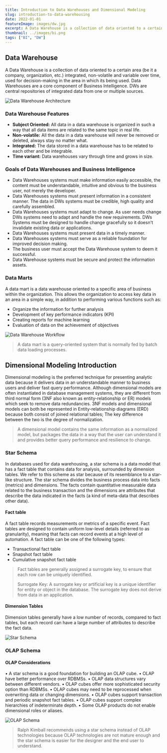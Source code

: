 ```yaml
---
title: Introduction to Data Warehouses and Dimensional Modeling
slug: introduction-to-data-warehousing
date: 2022-01-01
featureImage: images/dw.jpg
excerpt: A Data Warehouse is a collection of data oriented to a certain area.
thumbnail: ../images/bi.png
tags: ["BI", "DW"]
---
```


## Data Warehouse

A Data Warehouse is a collection of data oriented to a certain area (be it a company, organization, etc.) integrated, non-volatile and variable over time, used for decision-making in the area in which its being used. Data Warehouses are a core component of Business Intelligence. DWs are central repositories of integrated data from one or multiple sources.

![Data Warehouse Architecture](images/dw-architecture.png)

### Data Warehouse Features

- **Subject Oriented:** All data in a data warehouse is organized in such a way that all data items are related to the same topic in real life.
- **Non-volatile:** All the data in a data warehouse will never be removed or deleted, always stay no matter what.
- **Integrated:** The data stored in a data warehouse has to be related to each other and be integrable.
- **Time variant:** Data warehouses vary through time and grows in size.

### Goals of Data Warehouses and Business Intelligence

- Data Warehouses systems must make information easily accessible, the content must be understandable, intuitive and obvious to the business user, not merely the developer.
- Data Warehouses systems must present information in a consistent manner. The data in DWs systems must be credible, high quality and carefully assembled.
- Data Warehouses systems must adapt to change. As user needs change DWs systems need to adapt and handle the new requirements. DWs Systems must be designed to handle change gracefully so it doesn't invalidate existing data or applications.
- Data Warehouses systems must present data in a timely manner.
- Data Warehouses systems must serve as a reliable foundation for improved decision making.
- The business user must accept the Data Warehouse system to deem it successful.
- Data Warehouse systems must be secure and protect the information assets.

### Data Marts

A data mart is a data warehouse oriented to a specific area of business within the organization. This allows the organization to access key data in an area in a simple way, in addition to performing various functions such as:

- Organize the information for further analysis
- Development of key performance indicators (KPI)
- Creating reports for machine learning
- Evaluation of data on the achievement of objectives

![Data Warehouse Workflow](images/dw-workflow.png)

> A data mart is a query-oriented system that is normally fed by batch data loading processes.

## Dimensional Modeling Introduction

Dimensional modeling is the preferred technique for presenting analytic data because it delivers data in an understandable manner to business users and deliver fast query performance. Although dimensional models are often instantiated in database management systems, they are different from third normal form (3NF also known as entity-relationship or ER) models which seek to remove data redundancies.
3NF models and dimensional models can both be represented in Entity-relationship diagrams (ERD) because both consist of joined relational tables; The key difference between the two is the degree of normalization.

> A dimensional model contains the same information as a normalized model, but packages the data in a way that the user can understand it and provides better query performance and resilience to change.

### Star Schema

In databases used for data warehousing, a star schema is a data model that has a fact table that contains data for analysis, surrounded by dimension tables. We refer to this scheme as star because of its resemblance to a star-like structure.
The star schema divides the business process data into facts (metrics) and dimensions. The facts contain quantitative measurable data related to the business transaction and the dimensions are attributes that describe the data indicated in the facts (a kind of meta-data that describes other data).

#### Fact table

A fact table records measurements or metrics of a specific event. Fact tables are designed to contain uniform low-level details (referred to as granularity), meaning that facts can record events at a high level of automation. A fact table can be one of the following types:

- Transactional fact table
- Snapshot fact table
- Cumulative snapshot fact table

> Fact tables are generally assigned a surrogate key, to ensure that each row can be uniquely identified.
>
> Surrogate Key: A surrogate key or artificial key is a unique identifier for entity or object in the database. The surrogate key does not derive from data in an application.

#### Dimension Tables

Dimension tables generally have a low number of records, compared to fact tables, but each record can have a large number of attributes to describe the fact data.

![Star Schema](images/star-schema.png)

### OLAP Schema

#### OLAP Considerations

• A star schema is a good foundation for building an OLAP cube.
• OLAP have better performance over RDBMSs.
• OLAP data structures vary between different vendors.
• OLAP cubes offer more sophisticated security option than RDBMSs.
• OLAP cubes may need to be reprocessed when overwriting data or changing dimensions.
• OLAP cubes support transaction and periodic snapshot fact tables.
• OLAP cubes support complex hierarchies of indeterminate depth.
• Some OLAP products do not enable dimensional roles or aliases.

![OLAP Schema](images/olap-schema.png)

> Ralph Kimball recommends using a star schema instead of OLAP technologies because OLAP technologies are not mature enough and the star schema is easier for the designer and the end user to understand.
